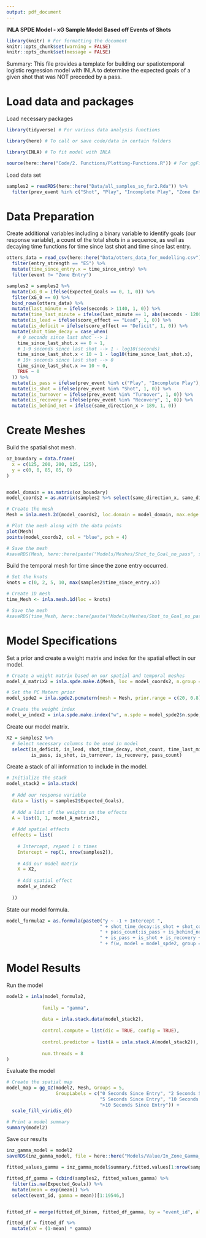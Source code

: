```yaml
---
output: pdf_document
---
```


\centering
\Huge

**INLA SPDE Model - xG Sample Model Based off Events of Shots**

\raggedright

\rule{\textwidth}{1.5pt}
\small

```r
library(knitr) # For formatting the document
knitr::opts_chunk$set(warning = FALSE)
knitr::opts_chunk$set(message = FALSE)
```

Summary: This file provides a template for building our spatiotemporal logistic regression model with INLA to determine the expected goals of a given shot that was NOT preceded by a pass.


# Load data and packages

Load necessary packages

```r
library(tidyverse) # For various data analysis functions

library(here) # To call or save code/data in certain folders

library(INLA) # To fit model with INLA

source(here::here("Code/2. Functions/Plotting-Functions.R")) # For ggField2 function
```

Load data set

```r


samples2 = readRDS(here::here("Data/all_samples_so_far2.Rda")) %>%
  filter(prev_event %in% c("Shot", "Play", "Incomplete Play", "Zone Entry", "Turnover", "Recovery"))


```


# Data Preparation

Create additional variables including a binary variable to identify goals (our response variable), a count of the total shots in a sequence, as well as decaying time functions for time since last shot and time since last entry.

```r

otters_data = read_csv(here::here("Data/otters_data_for_modelling.csv")) %>%
  filter(entry_strength == "ES") %>%
  mutate(time_since_entry.x = time_since_entry) %>%
  filter(event != "Zone Entry")

samples2 = samples2 %>%
  mutate(xG_0 = ifelse(Expected_Goals == 0, 1, 0)) %>%
  filter(xG_0 == 0) %>%
  bind_rows(otters_data) %>%
  mutate(last_minute = ifelse(seconds > 1140, 1, 0)) %>%
  mutate(time_last_minute = ifelse(last_minute == 1, abs(seconds - 1200), 0)) %>%
  mutate(is_lead = ifelse(score_effect == "Lead", 1, 0)) %>%
  mutate(is_deficit = ifelse(score_effect == "Deficit", 1, 0)) %>%
  mutate(shot_time_decay = case_when(
    # 0 seconds since last shot --> 1
    time_since_last_shot.x == 0 ~ 1,
    # 1-9 seconds since last shot --> 1 - log10(seconds)
    time_since_last_shot.x < 10 ~ 1 - log10(time_since_last_shot.x),
    # 10+ seconds since last shot --> 0
    time_since_last_shot.x >= 10 ~ 0,
    TRUE ~ 0
  )) %>%
  mutate(is_pass = ifelse(prev_event %in% c("Play", "Incomplete Play"), 1, 0)) %>%
  mutate(is_shot = ifelse(prev_event %in% "Shot", 1, 0)) %>%
  mutate(is_turnover = ifelse(prev_event %in% "Turnover", 1, 0)) %>%
  mutate(is_recovery = ifelse(prev_event %in% "Recovery", 1, 0)) %>%
  mutate(is_behind_net = ifelse(same_direction_x > 189, 1, 0))
```


# Create Meshes

Build the spatial shot mesh.

```r
oz_boundary = data.frame(
  x = c(125, 200, 200, 125, 125),
  y = c(0, 0, 85, 85, 0)
)


model_domain = as.matrix(oz_boundary)
model_coords2 = as.matrix(samples2 %>% select(same_direction_x, same_direction_y))

# Create the mesh
Mesh = inla.mesh.2d(model_coords2, loc.domain = model_domain, max.edge = c(18, 12), offset = c(1,2), cutoff = 8)

# Plot the mesh along with the data points
plot(Mesh)
points(model_coords2, col = "blue", pch = 4)

# Save the mesh
#saveRDS(Mesh, here::here(paste("Models/Meshes/Shot_to_Goal_no_pass", strength, "Shot_Mesh.Rda", sep = "_")))
```

Build the temporal mesh for time since the zone entry occurred.

```r
# Set the knots
knots = c(0, 2, 5, 10, max(samples2$time_since_entry.x))

# Create 1D mesh
time_Mesh <- inla.mesh.1d(loc = knots)

# Save the mesh
#saveRDS(time_Mesh, here::here(paste("Models/Meshes/Shot_to_Goal_no_pass", strength, "Time_Mesh.Rda", sep = "_")))
```



# Model Specifications

Set a prior and create a weight matrix and index for the spatial effect in our model.

```r
# Create a weight matrix based on our spatial and temporal meshes
model_A_matrix2 = inla.spde.make.A(Mesh, loc = model_coords2, n.group = length(knots), group = samples2$time_since_entry.x, group.mesh = time_Mesh)

# Set the PC Matern prior
model_spde2 = inla.spde2.pcmatern(mesh = Mesh, prior.range = c(20, 0.8), prior.sigma = c(0.5, 0.5))

# Create the weight index
model_w_index2 = inla.spde.make.index("w", n.spde = model_spde2$n.spde, n.group = length(knots))
```

Create our model matrix.

```r
X2 = samples2 %>%
  # Select necessary columns to be used in model
  select(is_deficit, is_lead, shot_time_decay, shot_count, time_last_minute, last_minute, is_behind_net,
         is_pass, is_shot, is_turnover, is_recovery, pass_count)
```

Create a stack of all information to include in the model.

```r
# Initialize the stack
model_stack2 = inla.stack(
  
  # Add our response variable
  data = list(y = samples2$Expected_Goals), 
  
  # Add a list of the weights on the effects
  A = list(1, 1, model_A_matrix2),
  
  # Add spatial effects
  effects = list(
    
    # Intercept, repeat 1 n times
    Intercept = rep(1, nrow(samples2)),
    
    # Add our model matrix
    X = X2,
    
    # Add spatial effect
    model_w_index2
    
  ))
```

State our model formula.

```r
model_formula2 = as.formula(paste0("y ~ -1 + Intercept ", 
                                  " + shot_time_decay:is_shot + shot_count + is_lead + is_deficit + time_last_minute + last_minute",
                                  " + pass_count:is_pass + is_behind_net",
                                  " + is_pass + is_shot + is_recovery + is_turnover",
                                  " + f(w, model = model_spde2, group = w.group, control.group = list(model = 'ar1'))"))
```


# Model Results

Run the model

```r
model2 = inla(model_formula2, 
             
             family = "gamma",
             
             data = inla.stack.data(model_stack2),
             
             control.compute = list(dic = TRUE, config = TRUE),
             
             control.predictor = list(A = inla.stack.A(model_stack2)),
             
             num.threads = 8
)
```

Evaluate the model

```r
# Create the spatial map
model_map = gg_OZ(model2, Mesh, Groups = 5,
                  GroupLabels = c("0 Seconds Since Entry", "2 Seconds Since Entry", 
                                  "5 Seconds Since Entry", "10 Seconds Since Entry",
                                  ">10 Seconds Since Entry")) +
  scale_fill_viridis_d()

# Print a model summary
summary(model2)
```

Save our results

```r
inz_gamma_model = model2
saveRDS(inz_gamma_model, file = here::here("Models/Value/In_Zone_Gamma_Model.Rda"))
```

```r
fitted_values_gamma = inz_gamma_model$summary.fitted.values[1:nrow(samples2),]

fitted_df_gamma = (cbind(samples2, fitted_values_gamma) %>%
  filter(is.na(Expected_Goals)) %>%
  mutate(mean = exp(mean)) %>%
  select(event_id, gamma = mean))[1:19546,]


fitted_df = merge(fitted_df_binom, fitted_df_gamma, by = "event_id", all.x = TRUE)

fitted_df = fitted_df %>%
  mutate(xV = (1-mean) * gamma)

```



